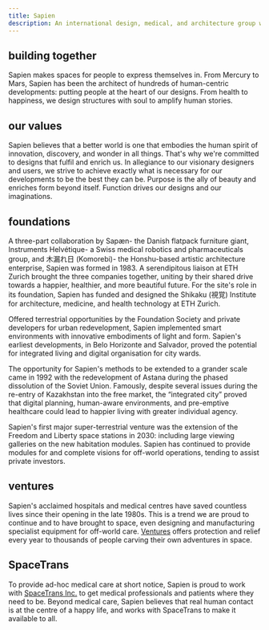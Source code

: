 ```yaml
---
title: Sapien
description: An international design, medical, and architecture group with a focus on the human experience of life in space.
---
```



## building together

Sapien makes spaces for people to express themselves in. From Mercury to Mars, Sapien has been the architect of hundreds of human-centric developments: putting people at the heart of our designs. From health to happiness, we design structures with soul to amplify human stories.

## our values

<Tabs>
    <TabItem label="beautiful">
        Sapien believes that a better world is one that embodies the human spirit of innovation, discovery, and wonder in all things. That's why we're committed to designs that fulfil and enrich us.
    </TabItem>
    <TabItem label="precise">
        In allegiance to our visionary designers and users, we strive to achieve exactly what is necessary for our developments to be the best they can be.
    </TabItem>
    <TabItem label="effective">
        Purpose is the ally of beauty and enriches form beyond itself. Function drives our designs and our imaginations.
    </TabItem>
</Tabs>

## foundations

A three-part collaboration by Sapæn- the Danish flatpack furniture giant, Instruments Helvétique- a Swiss medical robotics and pharmaceuticals group, and 木漏れ日 (Komorebi)- the Honshu-based artistic architecture enterprise, Sapien was formed in 1983. A serendipitous liaison at ETH Zurich brought the three companies together, uniting by their shared drive towards a happier, healthier, and more beautiful future. For the site's role in its foundation, Sapien has funded and designed the Shikaku (視覚) Institute for architecture, medicine, and health technology at ETH Zurich.

Offered terrestrial opportunities by the Foundation Society and private developers for urban redevelopment, Sapien implemented smart environments with innovative embodiments of light and form. Sapien's earliest developments, in Belo Horizonte and Salvador, proved the potential for integrated living and digital organisation for city wards.

The opportunity for Sapien's methods to be extended to a grander scale came in 1992 with the redevelopment of Astana during the phased dissolution of the Soviet Union. Famously, despite several issues during the re-entry of Kazakhstan into the free market, the “integrated city” proved that digital planning, human-aware environments, and pre-emptive healthcare could lead to happier living with greater individual agency.

Sapien's first major super-terrestrial venture was the extension of the Freedom and Liberty space stations in 2030: including large viewing galleries on the new habitation modules. Sapien has continued to provide modules for and complete visions for off-world operations, tending to assist private investors.

## ventures

Sapien's acclaimed hospitals and medical centres have saved countless lives since their opening in the late 1980s. This is a trend we are proud to continue and to have brought to space, even designing and manufacturing specialist equipment for off-world care. [Ventures](/subcontractors/ventures-by-sapien/) offers protection and relief every year to thousands of people carving their own adventures in space.

## SpaceTrans

To provide ad-hoc medical care at short notice, Sapien is proud to work with [SpaceTrans Inc.](/subcontractors/spacetrans-inc/) to get medical professionals and patients where they need to be. Beyond medical care, Sapien believes that real human contact is at the centre of a happy life, and works with SpaceTrans to make it available to all.